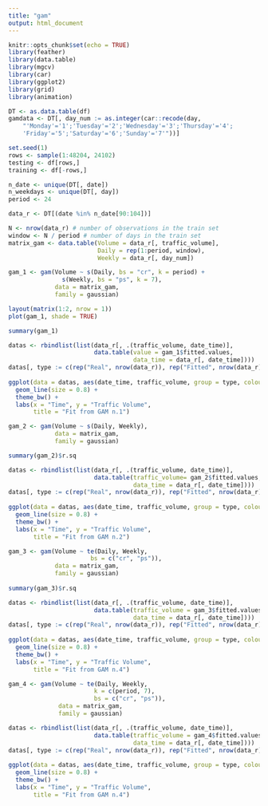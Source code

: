 ```yaml
---
title: "gam"
output: html_document
---
```


```r
knitr::opts_chunk$set(echo = TRUE)
library(feather)
library(data.table)
library(mgcv)
library(car)
library(ggplot2)
library(grid)
library(animation)
```

```r
DT <- as.data.table(df)
gamdata <- DT[, day_num := as.integer(car::recode(day,
    "'Monday'='1';'Tuesday'='2';'Wednesday'='3';'Thursday'='4';
    'Friday'='5';'Saturday'='6';'Sunday'='7'"))]
```
```r
set.seed(1)
rows <- sample(1:48204, 24102)
testing <- df[rows,]
training <- df[-rows,]
```
```r
n_date <- unique(DT[, date])
n_weekdays <- unique(DT[, day])
period <- 24
```
```r
data_r <- DT[(date %in% n_date[90:104])]
```
```r
N <- nrow(data_r) # number of observations in the train set
window <- N / period # number of days in the train set
matrix_gam <- data.table(Volume = data_r[, traffic_volume],
                         Daily = rep(1:period, window),
                         Weekly = data_r[, day_num])

```
```r
gam_1 <- gam(Volume ~ s(Daily, bs = "cr", k = period) +
               s(Weekly, bs = "ps", k = 7),
             data = matrix_gam,
             family = gaussian)
```
```r
layout(matrix(1:2, nrow = 1))
plot(gam_1, shade = TRUE)
```
```r
summary(gam_1)
```
```r
datas <- rbindlist(list(data_r[, .(traffic_volume, date_time)],
                        data.table(value = gam_1$fitted.values,
                                   data_time = data_r[, date_time])))
datas[, type := c(rep("Real", nrow(data_r)), rep("Fitted", nrow(data_r)))]
 
ggplot(data = datas, aes(date_time, traffic_volume, group = type, colour = type)) +
  geom_line(size = 0.8) +
  theme_bw() +
  labs(x = "Time", y = "Traffic Volume",
       title = "Fit from GAM n.1")
```


```r
gam_2 <- gam(Volume ~ s(Daily, Weekly),
             data = matrix_gam,
             family = gaussian)

summary(gam_2)$r.sq
```
```r
datas <- rbindlist(list(data_r[, .(traffic_volume, date_time)],
                        data.table(traffic_volume= gam_2$fitted.values,
                                   data_time = data_r[, date_time])))
datas[, type := c(rep("Real", nrow(data_r)), rep("Fitted", nrow(data_r)))]
 
ggplot(data = datas, aes(date_time, traffic_volume, group = type, colour = type)) +
  geom_line(size = 0.8) +
  theme_bw() +
  labs(x = "Time", y = "Traffic Volume",
       title = "Fit from GAM n.2")
```
```r
gam_3 <- gam(Volume ~ te(Daily, Weekly,
                       bs = c("cr", "ps")),
             data = matrix_gam,
             family = gaussian)
 
summary(gam_3)$r.sq
```
```r
datas <- rbindlist(list(data_r[, .(traffic_volume, date_time)],
                        data.table(traffic_volume = gam_3$fitted.values,
                                   data_time = data_r[, date_time])))
datas[, type := c(rep("Real", nrow(data_r)), rep("Fitted", nrow(data_r)))]
 
ggplot(data = datas, aes(date_time, traffic_volume, group = type, colour = type)) +
  geom_line(size = 0.8) +
  theme_bw() +
  labs(x = "Time", y = "Traffic Volume",
       title = "Fit from GAM n.4")
```

```r
gam_4 <- gam(Volume ~ te(Daily, Weekly,
                        k = c(period, 7),
                        bs = c("cr", "ps")),
              data = matrix_gam,
              family = gaussian)
```
```r
datas <- rbindlist(list(data_r[, .(traffic_volume, date_time)],
                        data.table(traffic_volume = gam_4$fitted.values,
                                   data_time = data_r[, date_time])))
datas[, type := c(rep("Real", nrow(data_r)), rep("Fitted", nrow(data_r)))]
 
ggplot(data = datas, aes(date_time, traffic_volume, group = type, colour = type)) +
  geom_line(size = 0.8) +
  theme_bw() +
  labs(x = "Time", y = "Traffic Volume",
       title = "Fit from GAM n.4")
```



